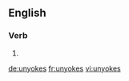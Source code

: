 ==English==

===Verb===
{{head|en|verb form}}

# {{en-third-person singular of|unyoke}}

[[de:unyokes]]
[[fr:unyokes]]
[[vi:unyokes]]